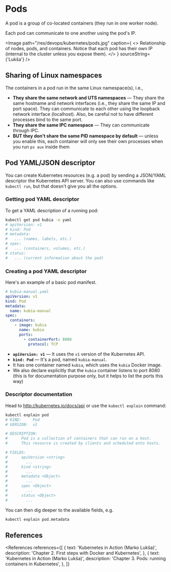 
# Pods

A pod is a group of co-located containers (they run in one worker node).

Each pod can communicate to one another using the pod's IP.

<Image
  path="/res/devops/kubernetes/pods.jpg"
  caption={
    <>
      Relationship of nodes, pods, and containers. Notice that each pod has their own IP (internal
      to the cluster unless you expose them).
    </>
  }
  sourceString={'Lukša'}
/>

## Sharing of Linux namespaces

The containers in a pod run in the same Linux namespace(s), i.e.,

- **They share the same network and UTS namespaces** &mdash; They share the same hostname and network interfaces (i.e., they share the same IP and port space). They can communicate to each other using the loopback network interface (localhost). Also, be careful not to have different processes bind to the same port.
- **They share the same IPC namespace** &mdash; They can communicate through IPC.
- **BUT they don't share the same PID namespace by default** &mdash; unless you enable this, each container will only see their own processes when you run `ps aux` inside them

## Pod YAML/JSON descriptor

You can create Kubernetes resources (e.g. a pod) by sending a JSON/YAML descriptor the Kubernetes API server. You can also use commands like `kubectl run`, but that doesn't give you all the options.

### Getting pod YAML descriptor

To get a YAML description of a running pod:

```bash
kubectl get pod kubia -o yaml
# apiVersion: v1
# kind: Pod
# metadata:
#   ... (names, labels, etc.)
# spec:
#   ... (containers, volumes, etc.)
# status:
#   ... (current information about the pod)
```

### Creating a pod YAML descriptor

Here's an example of a basic pod manifest.

```yaml
# kubia-manual.yaml
apiVersion: v1
kind: Pod
metadata:
  name: kubia-manual
spec:
  containers:
    - image: kubia
      name: kubia
      ports:
        - containerPort: 8080
          protocol: TCP
```

- **`apiVersion: v1`** &mdash; It uses the `v1` version of the Kubernetes API.
- **`kind: Pod`** &mdash; It's a pod, named `kubia-manual`.
- It has one container named `kubia`, which uses the `kubia` Docker image.
- We also declare explicitly that the `kubia` container listens to port 8080 (this is for documentation purpose only, but it helps to list the ports this way)

### Descriptor documentation

Head to http://kubernetes.io/docs/api or use the `kubectl explain` command:

```bash
kubectl explain pod
# KIND:     Pod
# VERSION:  v1

# DESCRIPTION:
#      Pod is a collection of containers that can run on a host.
#      This resource is created by clients and scheduled onto hosts.

# FIELDS:
#      apiVersion <string>
#        ...
#      kind <string>
#        ...
#      metadata <Object>
#        ...
#      spec <Object>
#        ...
#      status <Object>
#        ...
```

You can then dig deeper to the available fields, e.g.

```bash
kubectl explain pod.metadata
```

## References

<References
  references={[
    {
      text: 'Kubernetes in Action (Marko Lukša)',
      description: 'Chapter 2. First steps with Docker and Kubernetes',
    },
    {
      text: 'Kubernetes in Action (Marko Lukša)',
      description: 'Chapter 3. Pods: running containers in Kubernetes',
    },
  ]}
></References>
